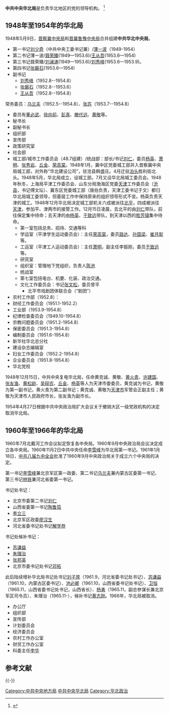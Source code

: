{{Infobox PRCG
|中共机构名称=中共中央华北局
|标志1=Danghui_R.svg
|格言1=
|授权法源=[[中国共产党章程|中国共产党章程]]
|上级机构=[[中国共产党中央委员会|中国共产党中央委员会]]
|机构类型=地方局
|行政级别=
|地址= 
}}
'''中共中央华北局'''是负责华北地区的党的领导机构。 <ref name="叶永烈">{{cite book|author=叶永烈|title=他影响了中国：陈云全传|year=2013|publisher=四川人民出版社、华夏出版社|isbn=978-7-220-08775-2}}</ref>
==1948年至1954年的华北局==
1948年5月9日，[[中共晋察冀中央局|晋察冀中央局]]和[[晋冀鲁豫中央局|晋冀鲁豫中央局]]合并组建'''中共华北中央局'''。
*第一书记[[刘少奇|刘少奇]]（中共中央工委书记兼）/[[薄一波|薄一波]]（1949-1954）
*第二书记薄一波/[[聂荣臻|聂荣臻]](1949—1953.6)/[[王从吾|王从吾]](1953.6—1954)
*第三书记聂荣臻/[[刘澜涛|刘澜涛]](1949—1953.6)/[[刘秀峰|刘秀峰]](1953.6—1953.9)。
*第四书记[[张磐石|张磐石]](1953.6—1954)
*副书记
**[[刘秀峰|刘秀峰]]（1952.8--1954.8） 
**[[张磐石|张磐石]]（1952.8--1953.6） 
**[[王从吾|王从吾]]（1952.8--1954.8） 
常务委员：[[乌兰夫|乌兰夫]]（1952.5--1954.8）、[[张苏|张苏]]（1953.7--1954.8）
*委员有[[董必武|董必武]]、[[徐向前|徐向前]]、[[彭真|彭真]]、[[滕代远|滕代远]]、[[黄敬|黄敬]]等。
*秘书长
*副秘书长
*组织部
*宣传部
*政策研究室
*社会部
*城工部/城市工作委员会（48.7组建）/统战部：部长/书记[[刘仁|刘仁]]，委员[[杨英|杨英]]、[[萧明_(1896年)|萧明]]、[[张秀岩|张秀岩]]、[[丘金|丘金]]、[[荣高棠|荣高棠]]。1948年1月，冀中区党委城工部并入晋察冀中央局城工部，对外称“华北建设公司”，驻沧县韩盛庄。4月迁驻[[泊头|泊头]]胜利街北头。1948年5月，华北局成立，设城工部。7月又设华北局城工委员会。1948年秋冬，上海局平津工作委员会、山东分局渤海区党委[[天津|天津]]工作委员会（[[沧县|沧县]]，书记傅文坛）、冀东区党委城工部（唐伯负责，天津工委书记于文）都归华北局城工委领导，但基层工作中保持原来的组织领导形式不变。杨英负责天津的城工。1948年12月华北局决定城工部机关六成被派往[[北平|北平]]，四成被派往[[天津|天津]]，参加平、津两市的接管工作。12月15日凌晨，去北平的由[[刘仁|刘仁]]带队，前往保定集中待命；去天津的由[[杨英|杨英]]、[[于致远|于致远]]带队，到天津以西的[[胜芳镇|胜芳镇]]集中待命。
**第一室包括总务、招待、交通等科
**学运室（平津学生运动委员会）：主任[[荣高棠|荣高棠]]，委员[[路达|路达]]、[[孙国梁|孙国梁]]、[[崔月犁|崔月犁]]等。
**工运室（平津工人运动委员会）：主任[[萧明_(1896年)|萧明]]，副主任李振刚，委员[[于致远|于致远]]等。
**研究室
**组织室：管理地下党组织，负责人[[陈池|陈池]]
**统战室
**第七室包括电台、机要、化装、政治交通。
**文化工作委员会：书记[[张文松|张文松]]，委员曾平
***北平市戏剧团体联合会（“剧团”）
*农村工作部（1952.8）：
*财经工作委员会（1951.1-1952.2）
*工业部（1953.9-1954.8）
*纪律检查委员会（1949.10-1954.8）
*宗教问题委员会（1951.2-1954.8）
*保密委员会（1951.3-1954.8）
*编制委员会（1951.6-1954.8）
*新华社华北总分社
*建设杂志编辑室
*妇女工作委员会（1952.2-1954.8）
*企业委员会（1951.8-1954.8）
*华北党校

1948年12月15日，中共中央复电华北局，任命黄克诚、黄敬、[[黄火青|黄火青]]、[[许建国|许建国]]、[[张友渔|张友渔]]、[[黄松龄|黄松龄]]、[[吴砚农|吴砚农]]、[[丘金|丘金]]、[[杨英|杨英]]等人为天津市委委员，黄克诚为书记，黄敬为第一副书记，黄火青为第二副书记；黄克诚、黄敬为[[天津市|天津市]]军管会正副主任；黄敬为天津市人民政府市长，张友渔为副市长。

1954年4月27日根据中共中央政治局扩大会议关于撤销大区一级党政机构的决定取消华北局。

==1960年至1966年的华北局== 
1960年7月北戴河工作会议拟定恢复各中央局。1960年9月中央政治局会议决定成立各中央局。1960年11月2日中共中央任命[[李雪峰|李雪峰]]为华北局第一书记。1961年1月18日，[[中共八届九中全会|中共八届九中全会]]批准了1960年9月中央政治局关于成立六个中央局的决定。

第一书记[[李雪峰|李雪峰]]兼北京军区第一政委、第二书记[[乌兰夫|乌兰夫]]兼内蒙古区委第一书记、 第三书记[[林铁|林铁]]兼河北省委第一书记。

书记处书记：
* 北京市委第二书记[[刘仁|刘仁]]
* 山西省委第一书记[[陶鲁笳|陶鲁笳]]
* [[李立三|李立三]]
* 北京军区政委[[廖汉生|廖汉生]]
* 河北省委书记处书记[[解学恭|解学恭]]

书记处候补书记：
* [[苏谦益|苏谦益]]
* [[朱理治|朱理治]]
* [[张邦英|张邦英]]
* 北京市委书记处书记[[邓拓|邓拓]]

此后陆续增补华北局书记处书记[[刘子厚|刘子厚]]（1961.9，河北省委书记处书记）、[[苏谦益|苏谦益]]（1961.10，内蒙古区委书记）、[[池必卿|池必卿]]（1961.10，山西省委书记处书记）、[[卫恒_(20世纪)|卫恒]]（1965.11，山西省委书记处书记，山西省长）、[[杨勇_(上将)|杨勇]]（1965.11，副总参谋长兼北京军区司令员）、朱理治（1965.11-），候补书记[[黄志刚|黄志刚]]。1966年，华北局被取消。

*办公厅
*组织部
*宣传部
*计划委员会
*经济委员会
*农村工作办公室
*财贸工作办公室
*科委主任[[李华_(1908年)|李华]]

== 参考文献 ==
{{Reflist}}

{{-}}
{{中共中央局和中共中央地方局}}

[[Category:中共中央地方局|Category:中共中央地方局]]
[[Category:中共中央华北局|]]
[[Category:华北政治|Category:华北政治]]